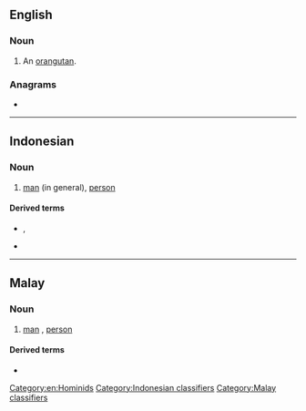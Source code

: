 ==English==

===Noun===
{{en-noun}}

# An [[orangutan]].

===Anagrams===
* {{anagrams|en|Angor|Goran|Grano|Rogan|Ronga|angor|argon|groan|nagor|organ|rango}}

[[Category:en:Hominids]]

----

==Indonesian==

===Noun===
{{id-noun}}

# [[man]] (in general), [[person]]

====Derived terms====
* {{l|id|orang utan}}, {{l|id|orang hutan}}
* {{l|id|seorang}}

[[Category:Indonesian classifiers]]

----

==Malay==

===Noun===
{{ms-noun|j=اورڠ}}

# [[man]] {{qualifier|in general}}, [[person]]

====Derived terms====
* {{l|ms|orang utan}}

[[Category:Malay classifiers]]